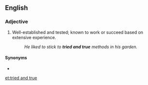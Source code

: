 ==English==

===Adjective===
{{en-adj|head=[[tried]] and [[true]]|-}}

# {{label|en|idiomatic}} Well-established and tested; known to work or succeed based on extensive experience.
#: ''He liked to stick to '''tried and true''' methods in his garden.''

====Synonyms====
* {{l|en|tried and tested}}

[[et:tried and true]]